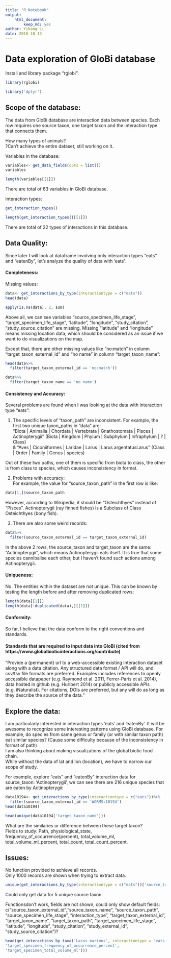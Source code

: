 ```yaml
---
title: "R Notebook"
output: 
    html_document:
        keep_md: yes
author: Yikang Li
date: 2018-10-13
---
```


# Data exploration of GloBi database  
  
Install and library package "rglobi":  
```r
library(rglobi)
```

```r
library('dplyr')
```


## Scope of the database:  
The data from GloBi database are interaction data between species. Each row requires one source taxon, one target taxon and the interaction type that connects them.    

How many types of animals?  
?Can't achieve the entire dataset, still working on it.  

Variables in the database:   
```r
variables<- get_data_fields(opts = list())
variables
```

```r
length(variables[[1]])
```
There are total of 63 variables in GloBi database.   

Interaction types:  
```r
get_interaction_types()
```

```r
length(get_interaction_types()[[1]])
```
There are total of 22 types of interactions in this database.       

## Data Quality:  
Since later I will look at dataframe involving only interaction types "eats" and "eatenBy", let's analyze the quality of data with 'eats'.   

#### Completeness:  
Missing values:  
```r
data<- get_interactions_by_type(interactiontype = c("eats"))
head(data)
```
```r
apply(is.na(data), 2, sum)
```
Above all, we can see variables "source_specimen_life_stage", "target_specimen_life_stage", "latitude
", "longitude", "study_citation", "study_source_citation" are missing. Missing "latitude" and "longitude" means missing location data, which should be considered as an issue if we want to do visualizations on the map.  

Except that, there are other missing values like "no:match" in column "target_taxon_external_id" and "no name" in column "target_taxon_name":   
```r
head(data%>%
  filter(target_taxon_external_id == 'no:match'))
```
    
```r
data%>%
  filter(target_taxon_name == 'no name')
```
   
#### Consistency and Accuracy:  
Several problems are found when I was looking at the data with interaction type "eats":    

1. The specific levels of "taxon_path" are inconsistent. 
For example, the first two unique taxon_paths in "data" are:   
"Biota | Animalia | Chordata | Vertebrata | Gnathostomata | Pisces | Actinopterygii" (Biota | Kingdom | Phylum | Subphylum | Infraphylum | ? | Class)  
& "Aves | Ciconiiformes | Laridae | Larus | Larus argentatusLarus" (Class | Order | Family | Genus | species)

Out of these two paths, one of them is specific from biota to class, the other is from class to species, which causes inconsistency in format.   

2. Problems with accuracy:   
For example, the value for "source_taxon_path" in the first row is like:  
```r
data[1,]$source_taxon_path
```
However, according to Wikipedia, it should be "Osteichthyes" instead of "Pisces". Actinopterygii (ray finned fishes) is a Subclass of Class Osteichthyes (bony fish).   

3. There are also some weird records:  
```r
data%>%
  filter(source_taxon_external_id == target_taxon_external_id)
```
In the above 2 rows, the source_taxon and target_taxon are the same: "Actinopterygii", which means Actinopterygii eats itself. It is true that some species cannibalise each other, but I haven't found such actions among Actinopterygii.   
 

#### Uniqueness:  
No. The entities within the dataset are not unique. This can be known by testing the length before and after removing duplicated rows:    
```r
length(data[[1]])
length(data[!duplicated(data),][[1]])
```

#### Conformity:  
So far, I believe that the data conform to the right conventions and standards.  


#### Standards that are required to input data into GloBi (cited from https://www.globalbioticinteractions.org/contribute)  
"Provide a (permanent) url to a web-accessible existing interaction dataset along with a data citation. Any structured data format / API will do, and csv/tsv file formats are preferred. Examples includes references to openly accessible datapaper (e.g. Raymond et al. 2011, Ferrer-Paris et al. 2014), data hosted in github (e.g. Hurlbert 2014) or publicly accessible APIs (e.g. iNaturalist). For citations, DOIs are preferred, but any will do as long as they describe the source of the data."   

## Explore the data:  
I am particularly interested in interaction types 'eats' and 'eatenBy'. It will be awesome to recognize some interesting patterns using GloBi database. For example, do species from same genus or family (or with similar taxon path) eat similar species? (Cause some difficulty because of the inconsistency in format of path)  
I am also thinking about making visualizations of the global biotic food chain.    
While without the data of lat and lon (location), we have to narrow our scope of study.   


For example, explore "eats" and "eatenBy" interaction data for source_taxon: 'Actinopterygii', we can see there are 216 unique species that are eaten by Actinopterygii:  
```r
data10194<- get_interactions_by_type(interactiontype = c("eats"))%>%
  filter(source_taxon_external_id == 'WORMS:10194')
head(data10194)
```

```r
head(unique(data10194['target_taxon_name']))
```
What are the similaries or difference between these target taxon?   
Fields to study: Path, physiological_state, frequency_of_occurrence(percent), total_volume_ml, total_volume_ml_percent, total_count, total_count_percent.  

## Issues:  
No function provided to achieve all records.   
Only 1000 records are shown when trying to extract data.   
```r
unique(get_interactions_by_type(interactiontype = c("eats"))['source_taxon_name'])
```
Could only get data for 5 unique source taxon.  


Functionsdon't work, fields are not shown, could only show default fields: c("source_taxon_external_id","source_taxon_name", "source_taxon_path", "source_specimen_life_stage", "interaction_type", "target_taxon_external_id", "target_taxon_name", "target_taxon_path", "target_specimen_life_stage", "latitude", "longitude", "study_citation", "study_external_id", "study_source_citation")?
```r
head(get_interactions_by_taxa('Larus marinus', interactiontype = 'eats', showfield = c('target_specimen_frequency_of_occurrence',	
'target_specimen_frequency_of_occurrence_percent',	
'target_specimen_total_volume_ml')))
```


